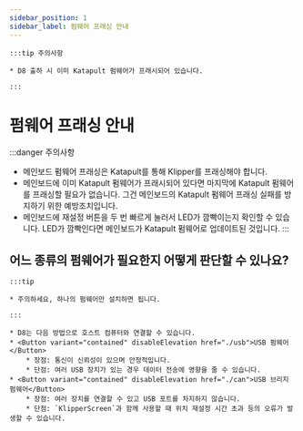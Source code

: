 ```yaml
---
sidebar_position: 1
sidebar_label: 펌웨어 프래싱 안내
---
```





    :::tip 주의사항

    * D8 출하 시 이미 Katapult 펌웨어가 프래시되어 있습니다.

    :::


# 펌웨어 프래싱 안내

:::danger 주의사항
* 메인보드 펌웨어 프래싱은 Katapult를 통해 Klipper를 프래싱해야 합니다.
* 메인보드에 이미 Katapult 펌웨어가 프래시되어 있다면 마지막에 Katapult 펌웨어를 프래싱할 필요가 없습니다. 그건 메인보드의 Katapult 펌웨어 프래싱 실패를 방지하기 위한 예방조치입니다.
* 메인보드에 재설정 버튼을 두 번 빠르게 눌러서 LED가 깜빡이는지 확인할 수 있습니다. LED가 깜빡인다면 메인보드가 Katapult 펌웨어로 업데이트된 것입니다.
:::

## 어느 종류의 펌웨어가 필요한지 어떻게 판단할 수 있나요?

    :::tip

    * 주의하세요, 하나의 펌웨어만 설치하면 됩니다.

    :::
    
    * D8는 다음 방법으로 호스트 컴퓨터와 연결할 수 있습니다.
    * <Button variant="contained" disableElevation href="./usb">USB 펌웨어</Button>
        * 장점: 통신이 신뢰성이 있으며 안정적입니다.
        * 단점: 여러 USB 장치가 있는 경우 데이터 전송에 영향을 줄 수 있습니다.
    * <Button variant="contained" disableElevation href="./can">USB 브리지 펌웨어</Button>
        * 장점: 여러 장치를 연결할 수 있고 USB 포트를 차지하지 않습니다.
        * 단점: `KlipperScreen`과 함께 사용할 때 위치 재설정 시간 초과 등의 오류가 발생할 수 있습니다.